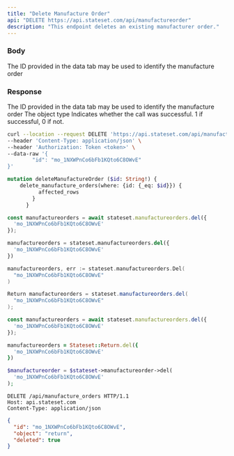 ```yaml
---
title: "Delete Manufacture Order"
api: "DELETE https://api.stateset.com/api/manufactureorder"
description: "This endpoint deletes an existing manufacturer order."
---
```


### Body

<ParamField body="manufacture_order_id" type="string">
  The ID provided in the data tab may be used to identify the manufacture order
</ParamField>

### Response

<ResponseField name="id" type="string">
  The ID provided in the data tab may be used to identify the manufacture order
</ResponseField>

<ResponseField name="object" type="string">
  The object type
</ResponseField>

<ResponseField name="success" type="number">
  Indicates whether the call was successful. 1 if successful, 0 if not.
</ResponseField>

<RequestExample>

```bash cURL
curl --location --request DELETE 'https://api.stateset.com/api/manufactureorder' \
--header 'Content-Type: application/json' \
--header 'Authorization: Token <token>' \
--data-raw '{
		"id": "mo_1NXWPnCo6bFb1KQto6C8OWvE"
}'
```

```graphQL GraphQL
mutation deleteManufactureOrder ($id: String!) {
    delete_manufacture_orders(where: {id: {_eq: $id}}) {
          affected_rows
        }
      }
```

```js Node.js
const manufactureorders = await stateset.manufactureorders.del({
  'mo_1NXWPnCo6bFb1KQto6C8OWvE'
});
```

```py Python
manufactureorders = stateset.manufactureorders.del({
  'mo_1NXWPnCo6bFb1KQto6C8OWvE'
})
```

```go Go
manufactureorders, err := stateset.manufactureorders.Del(
  "mo_1NXWPnCo6bFb1KQto6C8OWvE"
)
```

```java Java
Return manufactureorders = stateset.manufactureorders.del(
  "mo_1NXWPnCo6bFb1KQto6C8OWvE"
);
```

```js Javascript
const manufactureorders = await stateset.manufactureorders.del({
  'mo_1NXWPnCo6bFb1KQto6C8OWvE'
});
```

```ruby Ruby
manufactureorders = Stateset::Return.del({
  'mo_1NXWPnCo6bFb1KQto6C8OWvE'
})
```

```php PHP
$manufactureorder = $stateset->manufactureorder->del(
  'mo_1NXWPnCo6bFb1KQto6C8OWvE'
);
```

```http HTTP
DELETE /api/manufacture_orders HTTP/1.1
Host: api.stateset.com 
Content-Type: application/json
```

</RequestExample>

<ResponseExample>

```json Response
{
  "id": "mo_1NXWPnCo6bFb1KQto6C8OWvE",
  "object": "return",
  "deleted": true
}

```

</ResponseExample>
